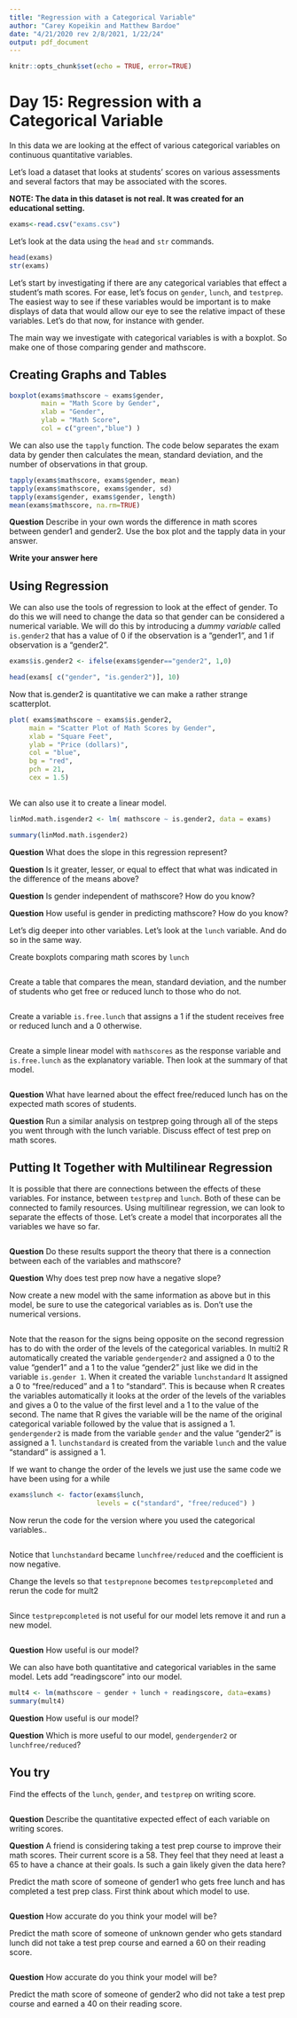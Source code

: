 ```yaml
---
title: "Regression with a Categorical Variable"
author: "Carey Kopeikin and Matthew Bardoe"
date: "4/21/2020 rev 2/8/2021, 1/22/24"
output: pdf_document
---
```


```r
knitr::opts_chunk$set(echo = TRUE, error=TRUE)
```




# Day 15: Regression with a Categorical Variable

In this data we are looking at the effect of various categorical variables on continuous quantitative variables.  

Let’s load a dataset that looks at students’ scores on various assessments and several factors that may be associated with the scores.

**NOTE: The data in this dataset is not real. It was created for an educational setting.**

```R
exams<-read.csv("exams.csv")
```

Let's look at the data using the ```head``` and ```str``` commands.

```R
head(exams)
str(exams)
```


Let's start by investigating if there are any categorical variables that effect a student’s math scores. For ease, let's focus on ```gender```, ```lunch```, and ```testprep```. The easiest way to see if these variables would be important is to make displays of data that would allow our eye to see the relative impact of these variables. Let's do that now, for instance with gender.

The main way we investigate with categorical variables is with a boxplot. So make one of those comparing gender and mathscore. 

## Creating Graphs and Tables

```r
boxplot(exams$mathscore ~ exams$gender,
        main = "Math Score by Gender",
        xlab = "Gender",
        ylab = "Math Score",
        col = c("green","blue") )
```



We can also use the ```tapply```  function. The code below separates the exam data by gender then calculates the mean, standard deviation, and the number of observations in that group.

```r

tapply(exams$mathscore, exams$gender, mean)
tapply(exams$mathscore, exams$gender, sd)
tapply(exams$gender, exams$gender, length)
mean(exams$mathscore, na.rm=TRUE)

```


**Question** Describe in your own words the difference in math scores between gender1 and gender2. Use the box plot and the tapply data in your answer.

**Write your answer here**





## Using Regression

We can also use the tools of regression to look at the effect of gender. To do this we will need to change the data so that gender can be considered a numerical variable. We will do this by introducing a *dummy variable* called ```is.gender2``` that has a value of 0 if the observation is a "gender1", and 1 if observation is a "gender2".

```r
exams$is.gender2 <- ifelse(exams$gender=="gender2", 1,0)

head(exams[ c("gender", "is.gender2")], 10)
```


Now that is.gender2 is quantitative we can make a rather strange scatterplot.
```r
plot( exams$mathscore ~ exams$is.gender2, 
     main = "Scatter Plot of Math Scores by Gender",
     xlab = "Square Feet",
     ylab = "Price (dollars)",
     col = "blue",                 
     bg = "red",                    
     pch = 21,                    
     cex = 1.5)                   
     
```


We can also use it to create a linear model.

```r
linMod.math.isgender2 <- lm( mathscore ~ is.gender2, data = exams)

summary(linMod.math.isgender2)
```


**Question** What does the slope in this regression represent? 





**Question** Is it greater, lesser, or equal to effect that what was indicated in the difference of the means above?




**Question** Is gender independent of mathscore? How do you know?




**Question** How useful is gender in predicting mathscore? How do you know? 






Let's dig deeper into other variables. Let's look at the ```lunch``` variable. And do so in the same way. 


Create boxplots comparing math scores by ```lunch``` 

```r

```


Create a table that compares the mean, standard deviation, and the number of students who get free or reduced lunch to those who do not.

```r

```


Create a variable ```is.free.lunch``` that assigns a 1 if the student receives free or reduced lunch and a 0 otherwise.

```r


```

Create a simple linear model with ```mathscores``` as the response variable and ```is.free.lunch``` as the explanatory variable. Then look at the summary of that model.


```r

```


**Question** What have learned about the effect free/reduced lunch has on the expected math scores of students.




**Question** Run a similar analysis on testprep going through all of the steps you went through with the lunch variable. Discuss effect of test prep on math scores.




## Putting It Together with Multilinear Regression

It is possible that there are connections between the effects of these variables. For instance, between ```testprep``` and ```lunch```. Both of these can be connected to family resources. Using multilinear regression, we can look to separate the effects of those. Let's create a model that incorporates all the variables we have so far. 

```r

```


**Question** Do these results support the theory that there is a connection between each of the variables and mathscore?



**Question** Why does test prep now have a negative slope?





Now create a new model with the same information as above but in this model, be sure to use the categorical variables as is. Don't use the numerical versions. 

```r

```








Note that the  reason for the signs being opposite on the second regression has to do with the order of the levels of the categorical variables. In multi2 R automatically created the variable ```gendergender2``` and assigned a 0 to the value "gender1" and a 1 to the value "gender2" just like we did in the variable ```is.gender 1```. When it created the variable ```lunchstandard``` It assigned a 0 to "free/reduced" and a 1 to "standard". This is because when R creates the variables automatically it looks at the order of the levels of the variables and gives a 0 to the value of the first level and a 1 to the value of the second. The name that R gives the variable will be the name of the original categorical variable followed by the value that is assigned a 1. ```gendergender2``` is made from the variable ```gender``` and the value "gender2" is assigned a 1. ```lunchstandard``` is created from the variable ```lunch``` and the value "standard" is assigned a 1.

If we want to change the order of the levels we just use the same code we have been using for a while

```r
exams$lunch <- factor(exams$lunch,
                      levels = c("standard", "free/reduced") )
```


Now rerun the code for the version where you used the categorical variables..

```r

```

Notice that ```lunchstandard``` became ```lunchfree/reduced``` and the coefficient is now negative.



Change the levels so that ```testprepnone``` becomes ```testprepcompleted``` and rerun the code for mult2 

```r

```



Since ```testprepcompleted``` is not useful for our model lets remove it and run a new model.

```r

```

**Question** How useful is our model?




We can also have both quantitative and categorical variables in the same model. Lets add "readingscore" into our model.

```r
mult4 <- lm(mathscore ~ gender + lunch + readingscore, data=exams)
summary(mult4)
```

**Question** How useful is our model?



**Question** Which is more useful to our model, ```gendergender2``` or ```lunchfree/reduced```?






## You try

Find the effects of the ```lunch```, ```gender```, and ```testprep``` on writing score. 

```r
```

**Question** Describe the quantitative expected effect of each variable on writing scores. 






**Question** A friend is considering taking a test prep course to improve their math scores. Their current score is a 58. They feel that they need at least a 65 to have a chance at their goals. Is such a gain likely given the data here?






Predict the math score of someone of gender1 who gets free lunch and has completed a test prep class. First think about which model to use.

```r
```

**Question** How accurate do you think your model will be? 



Predict the math score of someone of unknown gender who gets standard lunch did not take a test prep course and earned a 60 on their reading score.

```r

```

**Question** How accurate do you think your model will be? 




Predict the math score of someone of gender2 who did not take a test prep course and earned a 40 on their reading score.

```r
```












